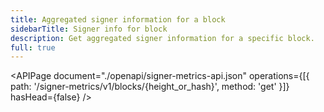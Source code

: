 ```yaml
---
title: Aggregated signer information for a block
sidebarTitle: Signer info for block
description: Get aggregated signer information for a specific block.
full: true
---
```


<APIPage
  document="./openapi/signer-metrics-api.json"
  operations={[{ path: '/signer-metrics/v1/blocks/{height_or_hash}', method: 'get' }]}
  hasHead={false}
/>